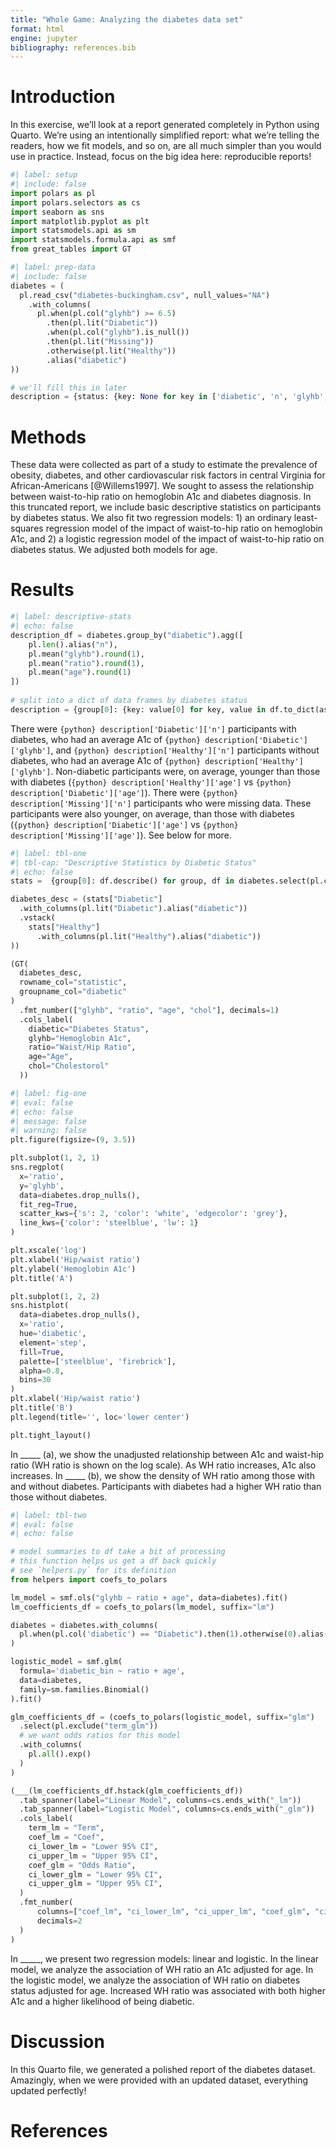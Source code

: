 ```yaml
---
title: "Whole Game: Analyzing the diabetes data set"
format: html
engine: jupyter
bibliography: references.bib
---
```


# Introduction

In this exercise, we'll look at a report generated completely in Python using Quarto.
We're using an intentionally simplified report: what we're telling the readers, how we fit models, and so on, are all much simpler than you would use in practice.
Instead, focus on the big idea here: reproducible reports!

```python
#| label: setup
#| include: false
import polars as pl
import polars.selectors as cs
import seaborn as sns
import matplotlib.pyplot as plt
import statsmodels.api as sm
import statsmodels.formula.api as smf
from great_tables import GT
```

```python
#| label: prep-data
#| include: false
diabetes = (
  pl.read_csv("diabetes-buckingham.csv", null_values="NA")
    .with_columns(
      pl.when(pl.col("glyhb") >= 6.5)
        .then(pl.lit("Diabetic"))
        .when(pl.col("glyhb").is_null())
        .then(pl.lit("Missing"))
        .otherwise(pl.lit("Healthy"))
        .alias("diabetic")
))

# we'll fill this in later
description = {status: {key: None for key in ['diabetic', 'n', 'glyhb', 'ratio', 'age']} for status in ['Missing', 'Diabetic', 'Healthy']}
```

# Methods

These data were collected as part of a study to estimate the prevalence of obesity, diabetes, and other cardiovascular risk factors in central Virginia for African-Americans [@Willems1997].
We sought to assess the relationship between waist-to-hip ratio on hemoglobin A1c and diabetes diagnosis.
In this truncated report, we include basic descriptive statistics on participants by diabetes status.
We also fit two regression models: 1) an ordinary least-squares regression model of the impact of waist-to-hip ratio on hemoglobin A1c, and 2) a logistic regression model of the impact of waist-to-hip ratio on diabetes status.
We adjusted both models for age.

# Results

```python
#| label: descriptive-stats
#| echo: false
description_df = diabetes.group_by("diabetic").agg([
    pl.len().alias("n"),
    pl.mean("glyhb").round(1),
    pl.mean("ratio").round(1),
    pl.mean("age").round(1)
])
  
# split into a dict of data frames by diabetes status
description = {group[0]: {key: value[0] for key, value in df.to_dict(as_series=False).items()} for group, df in description_df.group_by(["diabetic"])}
```

There were `{python} description['Diabetic']['n']` participants with diabetes, who had an average A1c of `{python} description['Diabetic']['glyhb']`, and `{python} description['Healthy']['n']` participants without diabetes, who had an average A1c of `{python} description['Healthy']['glyhb']`.
Non-diabetic participants were, on average, younger than those with diabetes (`{python} description['Healthy']['age']` vs `{python} description['Diabetic']['age']`).
There were `{python} description['Missing']['n']` participants who were missing data.
These participants were also younger, on average, than those with diabetes (`{python} description['Diabetic']['age']` vs `{python} description['Missing']['age']`).
See below for more.

```python
#| label: tbl-one
#| tbl-cap: "Descriptive Statistics by Diabetic Status"
#| echo: false
stats =  {group[0]: df.describe() for group, df in diabetes.select(pl.col("glyhb", "ratio", "age", "chol", "diabetic")).group_by(["diabetic"])}

diabetes_desc = (stats["Diabetic"]
  .with_columns(pl.lit("Diabetic").alias("diabetic"))
  .vstack(
    stats["Healthy"]
      .with_columns(pl.lit("Healthy").alias("diabetic"))
))

(GT(
  diabetes_desc, 
  rowname_col="statistic", 
  groupname_col="diabetic"
)
  .fmt_number(["glyhb", "ratio", "age", "chol"], decimals=1)
  .cols_label(
    diabetic="Diabetes Status", 
    glyhb="Hemoglobin A1c",
    ratio="Waist/Hip Ratio", 
    age="Age", 
    chol="Cholestorol"
  ))
```

```python
#| label: fig-one
#| eval: false
#| echo: false
#| message: false
#| warning: false
plt.figure(figsize=(9, 3.5))

plt.subplot(1, 2, 1)
sns.regplot(
  x='ratio', 
  y='glyhb', 
  data=diabetes.drop_nulls(), 
  fit_reg=True, 
  scatter_kws={'s': 2, 'color': 'white', 'edgecolor': 'grey'},
  line_kws={'color': 'steelblue', 'lw': 1}
)

plt.xscale('log')
plt.xlabel('Hip/waist ratio')
plt.ylabel('Hemoglobin A1c')
plt.title('A')

plt.subplot(1, 2, 2)
sns.histplot(
  data=diabetes.drop_nulls(),
  x='ratio', 
  hue='diabetic', 
  element='step',
  fill=True, 
  palette=['steelblue', 'firebrick'], 
  alpha=0.8,
  bins=30
)
plt.xlabel('Hip/waist ratio')
plt.title('B')
plt.legend(title='', loc='lower center')

plt.tight_layout()
```

In \_\_\_\_\_ (a), we show the unadjusted relationship between A1c and waist-hip ratio (WH ratio is shown on the log scale).
As WH ratio increases, A1c also increases.
In \_\_\_\_\_ (b), we show the density of WH ratio among those with and without diabetes.
Participants with diabetes had a higher WH ratio than those without diabetes.

```python
#| label: tbl-two
#| eval: false
#| echo: false

# model summaries to df take a bit of processing
# this function helps us get a df back quickly
# see `helpers.py` for its definition
from helpers import coefs_to_polars

lm_model = smf.ols("glyhb ~ ratio + age", data=diabetes).fit()
lm_coefficients_df = coefs_to_polars(lm_model, suffix="lm")

diabetes = diabetes.with_columns(
  pl.when(pl.col('diabetic') == "Diabetic").then(1).otherwise(0).alias("diabetic_bin")
)

logistic_model = smf.glm(
  formula='diabetic_bin ~ ratio + age', 
  data=diabetes, 
  family=sm.families.Binomial()
).fit()

glm_coefficients_df = (coefs_to_polars(logistic_model, suffix="glm")
  .select(pl.exclude("term_glm"))
  # we want odds ratios for this model
  .with_columns(
    pl.all().exp()
  )
)

(___(lm_coefficients_df.hstack(glm_coefficients_df))
  .tab_spanner(label="Linear Model", columns=cs.ends_with("_lm"))
  .tab_spanner(label="Logistic Model", columns=cs.ends_with("_glm"))
  .cols_label(
    term_lm = "Term",
    coef_lm = "Coef",
    ci_lower_lm = "Lower 95% CI",
    ci_upper_lm = "Upper 95% CI",
    coef_glm = "Odds Ratio",
    ci_lower_glm = "Lower 95% CI",
    ci_upper_glm = "Upper 95% CI",
  )
  .fmt_number(
      columns=["coef_lm", "ci_lower_lm", "ci_upper_lm", "coef_glm", "ci_lower_glm", "ci_upper_glm"], 
      decimals=2
  )
)
```

In \_\_\_\_\_, we present two regression models: linear and logistic.
In the linear model, we analyze the association of WH ratio an A1c adjusted for age.
In the logistic model, we analyze the association of WH ratio on diabetes status adjusted for age.
Increased WH ratio was associated with both higher A1c and a higher likelihood of being diabetic.

# Discussion

In this Quarto file, we generated a polished report of the diabetes dataset.
Amazingly, when we were provided with an updated dataset, everything updated perfectly!

# References